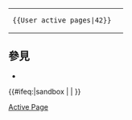 <includeonly><!-- 在這裡加入模板的保護標識 --></includeonly><noinclude>{{Documentation subpage}}</noinclude>

{|
| <pre>{{User active pages|42}}</pre>
| {{User active pages|42}}
|}

== 參見 ==
* {{tl|User articles created}}

<includeonly>{{#ifeq:{{SUBPAGENAME}}|sandbox | |
[[Category:用户贡献用户框‎|Active Page]]
}}</includeonly>